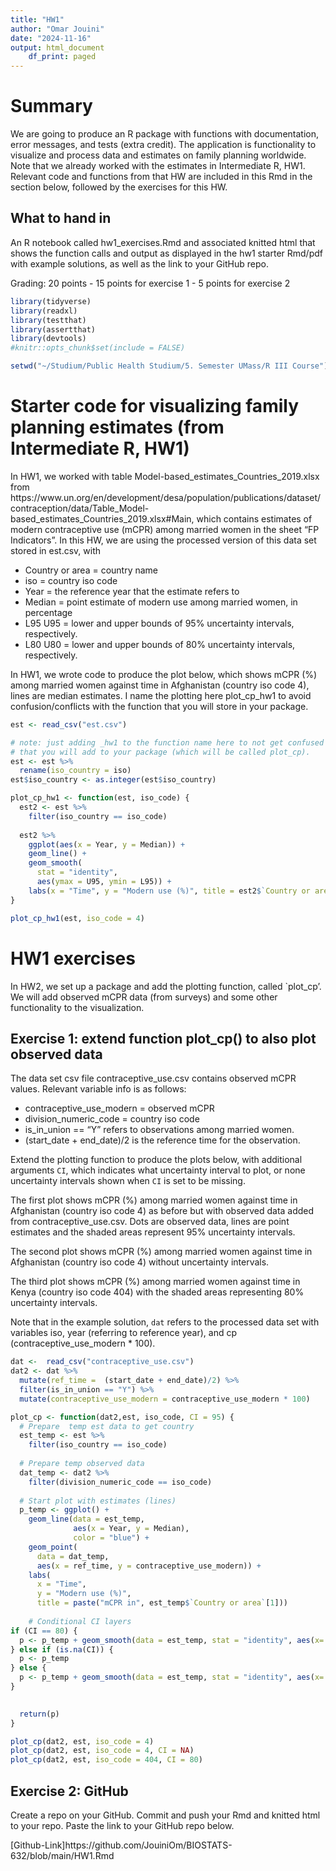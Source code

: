 ```yaml
---
title: "HW1"
author: "Omar Jouini"
date: "2024-11-16"
output: html_document
    df_print: paged
---
```


# Summary
We are going to produce an R package with functions with documentation, error messages, and tests (extra credit). The application is functionality to visualize and process data and estimates on family planning worldwide. Note that we already worked with the estimates in Intermediate R, HW1. Relevant code and functions from that HW are included in this Rmd in the section below, followed by the exercises for this HW. 

## What to hand in
An R notebook called hw1_exercises.Rmd and associated knitted html that shows the function calls and output as displayed in the hw1 starter Rmd/pdf with example solutions, as well as the link to your GitHub repo.

Grading: 20 points
- 15 points for exercise 1
- 5 points for exercise 2

```r
library(tidyverse)
library(readxl)
library(testthat)
library(assertthat)
library(devtools)
#knitr::opts_chunk$set(include = FALSE)

setwd("~/Studium/Public Health Studium/5. Semester UMass/R III Course")
```

# Starter code for visualizing family planning estimates (from Intermediate R, HW1)
In HW1, we worked with table Model-based_estimates_Countries_2019.xlsx from https://www.un.org/en/development/desa/population/publications/dataset/contraception/data/Table_Model-based_estimates_Countries_2019.xlsx#Main, which contains estimates of modern contraceptive use (mCPR) among married women in the sheet "FP Indicators". In this HW, we are using the processed version of this data set stored in est.csv, with 

- Country or area = country name
- iso	= country iso code 
- Year = the reference year that the estimate refers to 
- Median = point estimate of modern use among married women, in percentage	
- L95	U95 = lower and upper bounds of 95% uncertainty intervals, respectively. 
- L80	U80 = lower and upper bounds of 80% uncertainty intervals, respectively. 

In HW1, we wrote code to produce the plot below, which shows mCPR (%) among married women against time in Afghanistan (country iso code 4), lines are median estimates. I name the plotting here plot_cp_hw1 to avoid confusion/conflicts with the function that you will store in your package. 
```r
est <- read_csv("est.csv")
```

```r
# note: just adding _hw1 to the function name here to not get confused with the function 
# that you will add to your package (which will be called plot_cp).
est <- est %>% 
  rename(iso_country = iso)
est$iso_country <- as.integer(est$iso_country)

plot_cp_hw1 <- function(est, iso_code) {
  est2 <- est %>%
    filter(iso_country == iso_code)
  
  est2 %>%
    ggplot(aes(x = Year, y = Median)) +
    geom_line() +
    geom_smooth(
      stat = "identity",
      aes(ymax = U95, ymin = L95)) +
    labs(x = "Time", y = "Modern use (%)", title = est2$`Country or area`[1])
}

```

```r
plot_cp_hw1(est, iso_code = 4)
```


# HW1 exercises
In HW2, we set up a package and add the plotting function, called `plot_cp'. We will add observed mCPR data (from surveys) and some other functionality to the visualization.


## Exercise 1: extend function plot_cp() to also plot observed data
The data set csv file contraceptive_use.csv contains observed mCPR values. Relevant variable info is as follows:

- contraceptive_use_modern = observed mCPR 
- division_numeric_code = country iso code
- is_in_union == "Y" refers to observations among married women. 
- (start_date + end_date)/2 is the reference time for the observation. 

Extend the plotting function to produce the plots below, with additional arguments `CI`, which indicates what uncertainty interval to plot, or none uncertainty intervals shown when `CI` is set to be missing. 

The first plot shows mCPR (%) among married women against time in Afghanistan (country iso code 4) as before but with observed data added from contraceptive_use.csv. Dots are observed data, lines are point estimates and the shaded areas represent 95% uncertainty intervals. 

The second plot shows mCPR (%) among married women against time in Afghanistan (country iso code 4) without uncertainty intervals. 

The third plot shows mCPR (%) among married women against time in Kenya (country iso code 404) with the shaded areas representing 80% uncertainty intervals. 

Note that in the example solution, `dat` refers to the processed data set with variables iso, year (referring to reference year), and cp (contraceptive_use_modern * 100). 

```r
dat <-  read_csv("contraceptive_use.csv")
dat2 <- dat %>% 
  mutate(ref_time =  (start_date + end_date)/2) %>% 
  filter(is_in_union == "Y") %>%
  mutate(contraceptive_use_modern = contraceptive_use_modern * 100)

plot_cp <- function(dat2,est, iso_code, CI = 95) {
  # Prepare  temp est data to get country
  est_temp <- est %>%
    filter(iso_country == iso_code)
  
  # Prepare temp observed data
  dat_temp <- dat2 %>%
    filter(division_numeric_code == iso_code)
  
  # Start plot with estimates (lines)
  p_temp <- ggplot() +
    geom_line(data = est_temp,
              aes(x = Year, y = Median),
              color = "blue") +
    geom_point(
      data = dat_temp,
      aes(x = ref_time, y = contraceptive_use_modern)) +
    labs(
      x = "Time",
      y = "Modern use (%)",
      title = paste("mCPR in", est_temp$`Country or area`[1]))
  
    # Conditional CI layers
if (CI == 80) {
  p <- p_temp + geom_smooth(data = est_temp, stat = "identity", aes(x= Year, y = Median,  ymin = L80, ymax = U80), alpha = 0.3)
} else if (is.na(CI)) {
  p <- p_temp 
} else { 
  p <- p_temp + geom_smooth(data = est_temp, stat = "identity", aes(x= Year, y = Median, ymin = L95, ymax = U95), alpha = 0.3)
} 

  
  return(p)
}
```


```r
plot_cp(dat2, est, iso_code = 4)
plot_cp(dat2, est, iso_code = 4, CI = NA)
plot_cp(dat2, est, iso_code = 404, CI = 80)
```

## Exercise 2: GitHub

Create a repo on your GitHub. Commit and push your Rmd and knitted html to your repo. Paste the link to your GitHub repo below.

[Github-Link]https://github.com/JouiniOm/BIOSTATS-632/blob/main/HW1.Rmd


